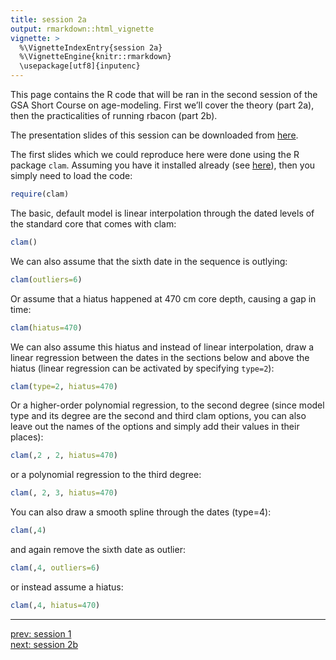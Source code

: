 ```yaml
---
title: session 2a
output: rmarkdown::html_vignette
vignette: >
  %\VignetteIndexEntry{session 2a}
  %\VignetteEngine{knitr::rmarkdown}
  \usepackage[utf8]{inputenc}
---
```


This page contains the R code that will be ran in the second session of the GSA Short Course on age-modeling. First we'll cover the theory (part 2a), then the practicalities of running rbacon (part 2b).

The presentation slides of this session can be downloaded from [here](./2a_agemodels_theory.pptx).

The first slides which we could reproduce here were done using the R package `clam`. Assuming you have it installed already (see [here](intro.html)), then you simply need to load the code:

```r
require(clam)
```

The basic, default model is linear interpolation through the dated levels of the standard core that comes with clam:

```r
clam()
```

We can also assume that the sixth date in the sequence is outlying:

```r
clam(outliers=6)
```

Or assume that a hiatus happened at 470 cm core depth, causing a gap in time:

```r
clam(hiatus=470)
```

We can also assume this hiatus and instead of linear interpolation, draw a linear regression between the dates in the sections below and above the hiatus (linear regression can be activated by specifying `type=2`):

```r
clam(type=2, hiatus=470)
```

Or a higher-order polynomial regression, to the second degree (since model type and its degree are the second and third clam options, you can also leave out the names of the options and simply add their values in their places):

```r
clam(,2 , 2, hiatus=470)
```

or a polynomial regression to the third degree:

```r
clam(, 2, 3, hiatus=470)
```

You can also draw a smooth spline through the dates (type=4):

```r
clam(,4)
```

and again remove the sixth date as outlier:

```r
clam(,4, outliers=6)
```

or instead assume a hiatus:

```r
clam(,4, hiatus=470)
```


---

[prev: session 1](session_1.html)<br>
[next: session 2b](session_2b.html)
